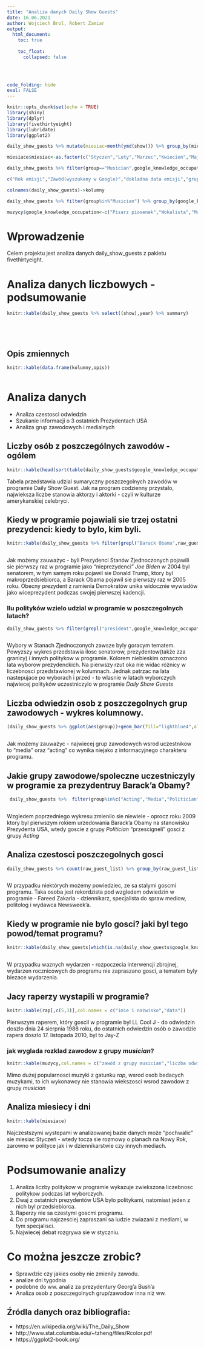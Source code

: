 ---
title: "Analiza danych Daily Show Guests"
date: 16.06.2021
author: Wojciech Brol, Robert Zamiar
output: 
  html_document:
    toc: true
   
    toc_float:
      collapsed: false
      
   


code_folding: hide
eval: FALSE
---

```{r setup, include=FALSE}
knitr::opts_chunk$set(echo = TRUE)
library(shiny)
library(dplyr)
library(fivethirtyeight)
library(lubridate)
library(ggplot2)

daily_show_guests %>% mutate(miesiac=month(ymd(show))) %>% group_by(miesiac) %>% summarize(liczba=n())->miesiace

miesiace$miesiac<-as.factor(c("Styczen","Luty","Marzec","Kwiecien","Maj","Czerwiec","Lipiec","Sierpien","Wrzesien","Pazdziernik","Listopad","Grudzien"))

daily_show_guests %>% filter(group=="Musician",google_knowledge_occupation=="rapper") %>% slice(which.min(show),which.max(show))->rap

c("Rok emisji","Zawód(wyszukany w Google)","dokladna data emisji","grupa zawodowa/spoleczna","imie i nazwisko gosci")->opis

colnames(daily_show_guests)->kolumny

daily_show_guests %>% filter(group%in%"Musician") %>% group_by(google_knowledge_occupation) %>% summarize(liczba=n()) %>% arrange(desc(liczba)) %>% head(5) -> muzycy

muzycy$google_knowledge_occupation<-c("Pisarz piosenek","Wokalista","Muzyk","Banda rockowa","raper")


```
# Wprowadzenie

Celem projektu jest analiza danych daily_show_guests z pakietu fivethirtyeight.





# Analiza danych liczbowych - podsumowanie


```{r,echo=FALSE,warning=FALSE}


knitr::kable(daily_show_guests %>% select((show),year) %>% summary)






```

## Opis zmiennych

```{r,echo=FALSE,warning=FALSE}


knitr::kable(data.frame(kolumny,opis))



```


# Analiza danych

* Analiza czestosci odwiedzin
* Szukanie informacji o 3 ostatnich Prezydentach USA
* Analiza grup zawodowych i medialnych


## Liczby osób z poszczególnych zawodów - ogólem

```{r,echo=FALSE,warning=FALSE}

knitr::kable(head(sort(table(daily_show_guests$google_knowledge_occupation),decreasing = TRUE),10),col.names = c("zawod","liczba"),align = "lccrr")


```

Tabela przedstawia udzial sumaryczny poszczegolnych zawodów w programie Daily Show Guest. Jak na program codzienny przystalo, najwieksza liczbe stanowia aktorzy i aktorki - czyli w kulturze amerykanskiej celebryci.


## Kiedy w programie pojawiali sie trzej ostatni prezydenci: kiedy to bylo, kim byli.

```{r,echo=FALSE,warning=FALSE}


knitr::kable(daily_show_guests %>% filter(grepl("Barack Obama",raw_guest_list)|grepl("Biden",raw_guest_list)|grepl("Trump",raw_guest_list)|grepl("Bush",raw_guest_list)) %>% select(show,raw_guest_list,google_knowledge_occupation),align = "lccrr",col.names = c("Data","Imie i nazwisko","Zawód"))



```



Jak możemy zauważyc - byli Prezydenci Stanów Zjednoczonych pojawili sie pierwszy raz w programie jako "nieprezydenci" *Joe Biden* w 2004 byl senatorem, w tym samym roku pojawil sie Donald Trump, ktory byl makroprzedsiebiorca, a Barack Obama pojawil sie pierwszy raz w 2005 roku. Obecny prezydent z ramienia Demokratów unika widocznie wywiadów jako wiceprezydent podczas swojej pierwszej kadencji. 



### Ilu polityków wzielo udzial w programie w poszczegolnych latach?

```{r,echo=FALSE,warning=FALSE}


daily_show_guests %>% filter(grepl("president",google_knowledge_occupation)|grepl("politician",google_knowledge_occupation)|grepl("us senator",google_knowledge_occupation)) %>% group_by(year) %>% summarise(liczba=n()) %>% ggplot(aes(x=year,y=liczba))+ geom_col(aes(fill=year%in%c(2000,2004,2008,2012)))+theme_classic()+labs(title="Wykres przedstawiajacy liczbe politykow w programie",subtitle="Kolorem niebieskim oznaczono kolumny, w latach, w ktorych odbywaly sie \n Wybory Prezydenckie")+ theme(legend.title = element_blank(),legend.position = "none")+xlab("lata")+ylab("Liczba uczestnikow programu")



```

Wybory w Stanach Zjednoczonych zawsze byly goracym tematem. Powyzszy wykres przedstawia ilosc senatorow, prezydentow(także zza granicy) i innych politykow w programie. Kolorem niebieskim oznaczono lata wyborow prezydenckich. Na pierwszy rzut oka nie widac różnicy w liczebnosci przedstawionej w kolumnach. Jednak patrzac na lata nastepujace po wyborach i przed - to wlasnie w latach wyborczych najwiecej polityków uczestniczylo w programie *Daily Show Guests*

## Liczba odwiedzin osob z poszczegolnych grup zawodowych - wykres kolumnowy.

```{r,echo=FALSE,warning=FALSE}

(daily_show_guests %>% ggplot(aes(group))+geom_bar(fill="lightblue4",alpha=0.4)+theme_classic()+coord_flip()+xlab("Grupa")+ylab("liczba odwiedzin"))



```

Jak możemy zauważyc - najwiecej grup zawodowych wsrod uczestnikow to "media" oraz "acting" co wynika niejako z informacyjnego charakteru programu.

## Jakie grupy zawodowe/spoleczne uczestniczyly w programie za prezydentruy Barack'a Obamy? 

```{r,echo=FALSE,warning=FALSE,message=FALSE}
 daily_show_guests %>%  filter(group%in%c("Acting","Media","Politician"),year%in%seq(2009,2015,1)) %>% group_by(group,year) %>% summarize(liczba=n()) %>% ggplot(aes(group,liczba)) + geom_col(aes(fill=factor(year)))+scale_fill_viridis_d()+theme(legend.title = element_blank())+xlab("Grupa zawodowa")+labs(title="Liczba gosci z poszczegolnych grup zawodowych z podzialem na rok",subtitle = "prezyentura Barack'a Obamy")



```

Wzgledem poprzedniego wykresu zmienilo sie niewiele - oprocz roku 2009 ktory byl pierwszym rokiem urzedowania Barack'a Obamy na stanowisku Prezydenta USA, wtedy goscie z grupy *Politician* "przescigneli" gosci z grupy *Acting*

## Analiza czestosci poszczegolnych gosci

```{r,echo=FALSE,warning=FALSE,message=FALSE}
daily_show_guests %>% count(raw_guest_list) %>% group_by(raw_guest_list) %>% arrange(desc(n)) %>% head(10) %>% ggplot(aes(raw_guest_list,n))+geom_line(aes(fill=raw_guest_list),fill=NA)+coord_flip()+geom_text(aes(label=n),vjust=0.2,size=4.2)+xlab("gosc")+ylab("liczba odwiedzin w programie")+ggtitle("Liczba najczestszych gosci w programie",subtitle = "W latach 1999-2015")+ylim(c(0,20))+theme_minimal()+theme(legend.position = "none")+scale_color_brewer()+theme_light()



```

W przypadku niektórych możemy powiedziec, ze sa stalymi goscmi programu. Taka osoba jest rekordzista pod wzgledem odwiedzin w programie - Fareed Zakaria - dziennikarz, specjalista do spraw mediow, politolog i wydawca Newsweek'a. 

## Kiedy w programie nie bylo gosci? jaki byl tego powod/temat programu?

```{r,echo=FALSE,warning=FALSE}

knitr::kable(daily_show_guests[which(is.na(daily_show_guests$google_knowledge_occupation)),c(3,5)],col.names = c("data","temat programu"),align = "lcccr")



```
W przypadku waznych wydarzen - rozpoczecia interwencji zbrojnej, wydarzen rocznicowych do programu nie zapraszano gosci, a tematem byly biezace wydarzenia.

## Jacy raperzy wystapili w programie?

```{r,echo=FALSE,warning=FALSE}
knitr::kable(rap[,c(5,3)],col.names = c("imie i nazwisko","data"))


```

Pierwszym raperem, który goscil w programie byl LL Cool J - do odwiedzin doszlo dnia 24 sierpnia 1988 roku, do ostatnich odwiedzin osób o zawodzie rapera doszlo 17. listopada 2010, byl to Jay-Z	


###  jak wyglada rozklad zawodow z grupy *musician*?


```{r,echo=FALSE,warning=FALSE}
knitr::kable(muzycy,col.names = c("zawód z grupy musician","liczba odwiedzin"))

```

Mimo dużej popularnosci muzyki z gatunku *rap*, wsrod osob bedacych muzykami, to ich wykonawcy nie stanowia wiekszosci wsrod zawodow z grupy *musician*





## Analiza miesiecy i dni

```{r,echo=FALSE,warning=FALSE}

knitr::kable(miesiace)


```
Najczestszymi wystepami w analizowanej bazie danych może "pochwalic" sie miesiac Styczeń - wtedy tocza sie rozmowy o planach na Nowy Rok, zarowno w polityce jak i w dziennikarstwie czy innych mediach. 

# Podsumowanie analizy
1. Analiza liczby politykow w programie wykazuje zwiekszona liczebnosc politykow podczas lat wyborczych.
2. Dwaj z ostatnich prezydentów USA bylo politykami, natomiast jeden z nich byl przedsiebiorca.
3. Raperzy nie sa czestymi goscmi programu. 
4. Do programu najczesciej zapraszani sa ludzie zwiazani z mediami, w tym specjalisci. 
5. Najwiecej debat rozgrywa sie w styczniu.

# Co można jeszcze zrobic?

* Sprawdzic czy jakies osoby nie zmienily zawodu. 
* analize dni tygodnia
* podobne do ww. analiz za prezydentury Georg'a Bush'a
* Analiza osob z poszczegolnych grup/zawodow inna niż ww. 

## Źródla danych oraz bibliografia:
 
* https://en.wikipedia.org/wiki/The_Daily_Show
* http://www.stat.columbia.edu/~tzheng/files/Rcolor.pdf
* https://ggplot2-book.org/

